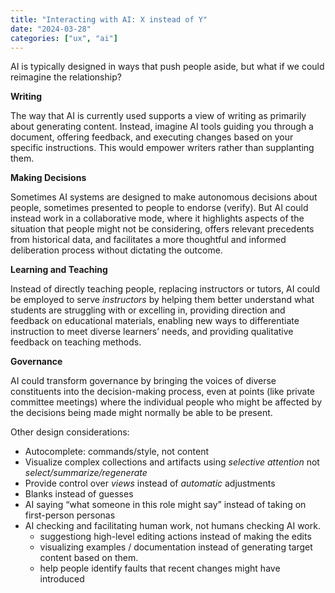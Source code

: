```yaml
---
title: "Interacting with AI: X instead of Y"
date: "2024-03-28"
categories: ["ux", "ai"]
---
```


AI is typically designed in ways that push people aside, but what if we could reimagine the relationship?

**Writing**

The way that AI is currently used supports a view of writing as primarily about generating content. Instead, imagine AI tools guiding you through a document, offering feedback, and executing changes based on your specific instructions. This would empower writers rather than supplanting them.

**Making Decisions**

Sometimes AI systems are designed to make autonomous decisions about people, sometimes presented to people to endorse (verify). But AI could instead work in a collaborative mode, where it highlights aspects of the situation that people might not be considering, offers relevant precedents from historical data, and facilitates a more thoughtful and informed deliberation process without dictating the outcome.

**Learning and Teaching**

Instead of directly teaching people, replacing instructors or tutors, AI could be employed to serve *instructors* by helping them better understand what students are struggling with or excelling in, providing direction and feedback on educational materials, enabling new ways to differentiate instruction to meet diverse learners' needs, and providing qualitative feedback on teaching methods.

**Governance**

AI could transform governance by bringing the voices of diverse constituents into the decision-making process, even at points (like private committee meetings) where the individual people who might be affected by the decisions being made might normally be able to be present.


Other design considerations:

- Autocomplete: commands/style, not content
- Visualize complex collections and artifacts using *selective attention* not *select/summarize/regenerate*
- Provide control over *views* instead of *automatic* adjustments
- Blanks instead of guesses
- AI saying "what someone in this role might say" instead of taking on first-person personas
- AI checking and facilitating human work, not humans checking AI work.
    - suggestiong high-level editing actions instead of making the edits
    - visualizing examples / documentation instead of generating target content based on them.
    - help people identify faults that recent changes might have introduced
